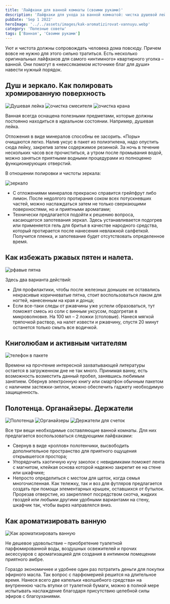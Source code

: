 ```yaml
---
title: 'Лайфхаки для ванной комнаты (своими руками)'
description: 'Лайфхаки для ухода за ванной комнатой: чистка душевой лейки и зеркала, избавление от ржавых пятен, чтение в ванне с помощью пакета, организация полотенец и щеток, и ароматизация ванной с использованием эфирных масел.'
pubDate: 'Sep 1 2022'
heroImage: '../../assets/images/kak-aromatizirovat-vannuyu.webp'
category: 'Полезные советы'
tags: ['Ванная', 'Своими руками']
---
```



Уют и чистота должны сопровождать человека дома повсюду. Причем вовсе не нужно для этого сильно тратиться. Есть несколько оригинальных лайфхаков для самого «интимного» квартирного уголка – ванной. Они помогут в «неиссякаемом источнике благ для души» навести нужный порядок.

## Душ и зеркало. Как полировать хромированную поверхность

<Image src={img1} quality='high' alt='Душевая лейка' />

<Image src={img2} quality='high' alt='очистка смесителя' />

<Image src={img3} quality='high' alt='очистка крана' />

Ванная всегда оснащена полезными предметами, которые должны постоянно находиться в идеальном состоянии. Например, душевая лейка.

Отложения в виде минералов способны ее засорить. «Поры» очищаются легко. Налив уксус в пакет из полиэтилена, надо опустить сюда лейку, закрепив затем содержимое резинкой. За ночь в течение нескольких часов все прочиститься, а утром после промывания водой, можно заняться приятными водными процедурами из полноценно функционирующих отверстий.

В отношении полировки и чистоты зеркала:

<Image src={img4} quality='high' alt='зеркало' />

- С отложениями минералов прекрасно справится грейпфрут либо лимон. После недолгого протирания соком всех потускневших частей, можно наслаждаться затем не только сверкающими поверхностями, но и приятными ароматами;
- Технически предлагается подойти к решению вопроса, касающегося запотевания зеркал. Здесь устанавливается подогрев или применяется гель для бритья в качестве народного средства, который протирается после нанесения невлажной салфеткой. Получится пленка, и запотевание будет отсутствовать определенное время.

## Как избежать ржавых пятен и налета.

<Image src={img5} quality='high' alt='рфавые пятна' />

Здесь два варианта действий:

- Для профилактики, чтобы после железных донышек не оставались некрасивые коричневатые пятна, стоит воспользоваться лаком для ногтей, нанесенным на края и донца;
- Если все-таки следы от ржавчины уже успели образоваться, тут поможет смесь из соли с винным уксусом, подогретая в микроволновке. На 100 мл – 2 ложки (столовые). Нанеся мягкой тряпочкой раствор, на налет извести и ржавчину, спустя 20 минут останется только смыть все водичкой.

## Книголюбам и активным читателям

<Image src={img6} quality='high' alt='телефон в пакете' />

Времени на прочтение интересной захватывающей литературы остается в загруженном дне не так много. Принимая ванну, есть возможность возместить данный пробел, занявшись любимым занятием. Обернув электронную книгу или смартфон обычным пакетом с наличием застежки-зиплок, можно обеспечить гаджету необходимую защищенность.

## Полотенца. Органайзеры. Держатели

<Image src={img7} quality='high' alt='Полотенца' />

<Image src={img8} quality='high' alt='Органайзеры' />

<Image src={img9} quality='high' alt='Держатели для счеток' />

Все три вещи необходимые составляющие ванной комнаты. Для них предлагается воспользоваться следующими лайфхаками:

- Свернув в виде «роллов» полотенчики, высвободить дополнительное пространство для приятного ощущения открывшегося простора;
- Упорядочить хаотичную кучу заколок с невидимками поможет лента с магнитом, клейкая основа которой надежно закрепит ее на стене или шкафчике;
- Непросто определиться с местом для щеток, когда семья многочисленная. Как тележку, так и воз для футляров предлагается создать при помощи элементарных крышек, оставшихся от бутылок. Прорезав отверстие, из закрепляют посредством скотча, жидких гвоздей или любыми другими удобными вариантами на стену, шкафчик так, чтобы вырез направлялся вниз.

## Как ароматизировать ванную

<Image src={img10} quality='high' alt='Как ароматизировать ванную' />

Не дешевое удовольствие – приобретение туалетной парфюмированной воды, воздушных освежителей и прочих аксессуаров с ароматизацией для создания в интимном помещении приятного амбре.

Гораздо экономичнее и удобнее один раз потратить деньги для покупки эфирного масла. Так вопрос с парфюмерией решится на длительное время. Нанеся всего две капельки «волшебного средства» на внутреннюю часть втулки от туалетной бумаги, можно в полной мере испытывать наслаждение благодаря присутствию целебной силы эфиров с благоуханиями.
